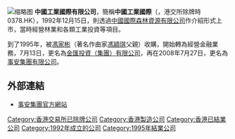 [[File:Factory.jpg|缩略图]]
'''中國工業國際有限公司'''，簡稱'''中國工業國際'''（'''{{lang-en|CHINA INDUSTRIAL INTERNATIONAL CORPORATION LIMITED}}'''，港交所除牌時0378.HK），1992年12月15日，則透過[[中國國際森林資源有限公司|中國國際森林資源有限公司]]作介紹形式上市，當時經營林業和各類工業投資等項目。

到了1995年，被[[馮家彬|馮家彬]]（著名作曲家[[馮穎琪|馮穎琪]]父親）收購，開始轉為經營金融業務，7月13日，更名為[[金匯投資（集團）有限公司|金匯投資（集團）有限公司]]，再在2008年7月27日，更名為[[事安集團有限公司|事安集團有限公司]]。

==外部連結==
*[https://web.archive.org/web/20170626035246/http://ciamgroup.com/  事安集團官方網站]


[[Category:香港交易所已除牌公司|Category:香港交易所已除牌公司]]
[[Category:香港製造公司|Category:香港製造公司]]
[[Category:香港已結業公司|Category:香港已結業公司]]
[[Category:1992年成立的公司|Category:1992年成立的公司]]
[[Category:1995年結業公司|Category:1995年結業公司]]